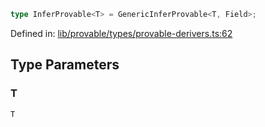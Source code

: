 ```ts
type InferProvable<T> = GenericInferProvable<T, Field>;
```

Defined in: [lib/provable/types/provable-derivers.ts:62](https://github.com/o1-labs/o1js/blob/fca908c243ee8e908efacaf73a882d48759e675a/src/lib/provable/types/provable-derivers.ts#L62)

## Type Parameters

### T

`T`
